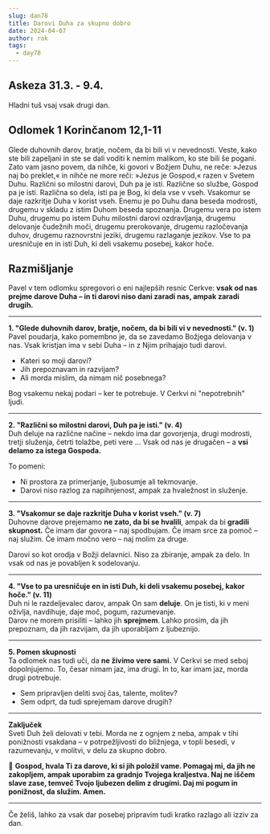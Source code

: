 ```yaml
---
slug: dan78
title: Darovi Duha za skupno dobro
date: 2024-04-07
author: rok
tags:
  - day78
---
```


## Askeza 31.3. - 9.4.

Hladni tuš vsaj vsak drugi dan.

## Odlomek 1 Korinčanom 12,1-11

Glede duhovnih darov, bratje, nočem, da bi bili vi v nevednosti. Veste, kako ste bili zapeljani in ste se dali voditi k nemim malikom, ko ste bili še pogani. Zato vam jasno povem, da nihče, ki govori v Božjem Duhu, ne reče: »Jezus naj bo preklet,« in nihče ne more reči: »Jezus je Gospod,« razen v Svetem Duhu.
Različni so milostni darovi, Duh pa je isti. Različne so službe, Gospod pa je isti. Različna so dela, isti pa je Bog, ki dela vse v vseh. Vsakomur se daje razkritje Duha v korist vseh. Enemu je po Duhu dana beseda modrosti, drugemu v skladu z istim Duhom beseda spoznanja. Drugemu vera po istem Duhu, drugemu po istem Duhu milostni darovi ozdravljanja, drugemu delovanje čudežnih moči, drugemu prerokovanje, drugemu razločevanja duhov, drugemu raznovrstni jeziki, drugemu razlaganje jezikov. Vse to pa uresničuje en in isti Duh, ki deli vsakemu posebej, kakor hoče.

## Razmišljanje

Pavel v tem odlomku spregovori o eni najlepših resnic Cerkve: **vsak od nas prejme darove Duha – in ti darovi niso dani zaradi nas, ampak zaradi drugih.**

---

**1. "Glede duhovnih darov, bratje, nočem, da bi bili vi v nevednosti." (v. 1)**  
Pavel poudarja, kako pomembno je, da se zavedamo Božjega delovanja v nas. Vsak kristjan ima v sebi Duha – in z Njim prihajajo tudi darovi.

- Kateri so moji darovi?
- Jih prepoznavam in razvijam?
- Ali morda mislim, da nimam nič posebnega?

Bog vsakemu nekaj podari – ker te potrebuje. V Cerkvi ni "nepotrebnih" ljudi.

---

**2. "Različni so milostni darovi, Duh pa je isti." (v. 4)**  
Duh deluje na različne načine – nekdo ima dar govorjenja, drugi modrosti, tretji služenja, četrti tolažbe, peti vere … Vsak od nas je drugačen – a **vsi delamo za istega Gospoda.**

To pomeni:

- Ni prostora za primerjanje, ljubosumje ali tekmovanje.
- Darovi niso razlog za napihnjenost, ampak za hvaležnost in služenje.

---

**3. "Vsakomur se daje razkritje Duha v korist vseh." (v. 7)**  
Duhovne darove prejemamo **ne zato, da bi se hvalili**, ampak da bi **gradili skupnost.** Če imam dar govora – naj spodbujam. Če imam srce za pomoč – naj služim. Če imam močno vero – naj molim za druge.

Darovi so kot orodja v Božji delavnici. Niso za zbiranje, ampak za delo. In vsak od nas je povabljen k sodelovanju.

---

**4. "Vse to pa uresničuje en in isti Duh, ki deli vsakemu posebej, kakor hoče." (v. 11)**  
Duh ni le razdeljevalec darov, ampak On sam **deluje**. On je tisti, ki v meni oživlja, navdihuje, daje moč, pogum, razumevanje.  
Darov ne morem prisiliti – lahko jih **sprejmem**. Lahko prosim, da jih prepoznam, da jih razvijam, da jih uporabljam z ljubeznijo.

---

**5. Pomen skupnosti**  
Ta odlomek nas tudi uči, da **ne živimo vere sami.** V Cerkvi se med seboj dopolnjujemo. To, česar nimam jaz, ima drugi. In to, kar imam jaz, morda drugi potrebuje.

- Sem pripravljen deliti svoj čas, talente, molitev?
- Sem odprt, da tudi sprejemam darove drugih?

---

**Zaključek**  
Sveti Duh želi delovati v tebi. Morda ne z ognjem z neba, ampak v tihi ponižnosti vsakdana – v potrpežljivosti do bližnjega, v topli besedi, v razumevanju, v molitvi, v delu za skupno dobro.

🙏 **Gospod, hvala Ti za darove, ki si jih položil vame. Pomagaj mi, da jih ne zakopljem, ampak uporabim za gradnjo Tvojega kraljestva. Naj ne iščem slave zase, temveč Tvojo ljubezen delim z drugimi. Daj mi pogum in ponižnost, da služim. Amen.**

---

Če želiš, lahko za vsak dar posebej pripravim tudi kratko razlago ali izziv za dan.
